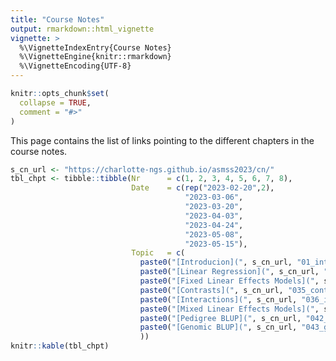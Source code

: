 ```yaml
---
title: "Course Notes"
output: rmarkdown::html_vignette
vignette: >
  %\VignetteIndexEntry{Course Notes}
  %\VignetteEngine{knitr::rmarkdown}
  %\VignetteEncoding{UTF-8}
---
```


```r
knitr::opts_chunk$set(
  collapse = TRUE,
  comment = "#>"
)
```

This page contains the list of links pointing to the different chapters in the course notes. 

```r
s_cn_url <- "https://charlotte-ngs.github.io/asmss2023/cn/"
tbl_chpt <- tibble::tibble(Nr      = c(1, 2, 3, 4, 5, 6, 7, 8),
                           Date    = c(rep("2023-02-20",2),
                                       "2023-03-06",
                                       "2023-03-20",
                                       "2023-04-03",
                                       "2023-04-24",
                                       "2023-05-08",
                                       "2023-05-15"),
                           Topic   = c(
                             paste0("[Introducion](", s_cn_url, "01_intro.pdf)", collapse = ""),
                             paste0("[Linear Regression](", s_cn_url, "02_regr.pdf)", collapse = ""),
                             paste0("[Fixed Linear Effects Models](", s_cn_url, "03_flem.pdf)", collapse = ""),
                             paste0("[Contrasts](", s_cn_url, "035_contrasts.pdf)", collapse = ""),
                             paste0("[Interactions](", s_cn_url, "036_interactions.pdf)", collapse = ""),
                             paste0("[Mixed Linear Effects Models](", s_cn_url, "04_mlem.pdf)", collapse = ""),
                             paste0("[Pedigree BLUP](", s_cn_url, "042_pblup.pdf)", collapse = ""),
                             paste0("[Genomic BLUP](", s_cn_url, "043_gblup.pdf)", collapse = "")
                             ))
knitr::kable(tbl_chpt)
```

